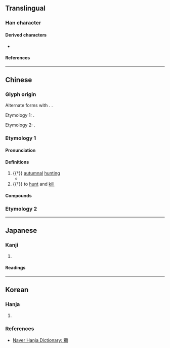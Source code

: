 {{also|狝}}
{{character info}}
==Translingual==

===Han character===
{{Han char|rn=94|rad=犬|as=14|sn=17|four=41227|canj=KHMFB|ids=⿰犭爾}}

====Derived characters====
* {{l|mul|𤫏}}

====References====
{{Han ref|kx=0720.090|dkj=20748|dj=1131.140|hdz=21374.020|uh=736E}}

----

==Chinese==

===Glyph origin===
{{Han etym}}
Alternate forms with {{zh-l|𤣔}}. {{Han compound|犬|爾|ls=psc|c1=s|c2=p|t1=dog}}.

Etymology 1: {{Han simp|𤣗|f=璽|t=爾}}.

Etymology 2: {{Han simp|獼|f=彌|t=爾}}.

===Etymology 1===
{{zh-forms|s=狝|alt=𤣗,𤣔,𤣐,𤣝,𥙮,𥜬,𥜦,𥜲}}

====Pronunciation====
{{zh-pron
|m=xiǎn
|c=sin2
|mc=y
|oc=y
|cat=n,v
}}

====Definitions====
{{head|zh|Han character}}

# {{†}} [[autumnal]] [[hunting]]
#* {{zh-x|獮 之 日，蒞 卜 來歲 之 戒。||ref=Zhouli}}
# {{†}} to [[hunt]] and [[kill]]

====Compounds====
{{zh-der|草薙禽獮}}

===Etymology 2===
{{zh-see|獼|v}}

----

==Japanese==

===Kanji===
{{ja-kanji|grade=|rs=犬14}}

# {{rfdef|ja|sort=犬14}}

====Readings====
{{ja-readings
|on=せん
|kun=かり
}}

----

==Korean==

===Hanja===
{{ko-hanja|죽이다|죽일|선}}

# {{rfdef|ko|sort=犬14}}

===References===
* [https://web.archive.org/web/20210411194807/https://hanja.dict.naver.com/hanja?q=%E7%8D%AE Naver Hanja Dictionary: 獮]